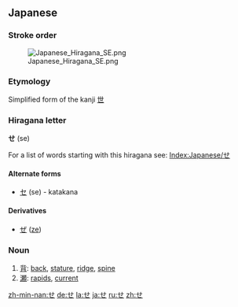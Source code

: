 {{see|ㄝ}}

== Japanese ==
===Stroke order===
[[Image:Japanese Hiragana SE.png]]


===Etymology===
Simplified form of the kanji [[世]]


===Hiragana letter===
'''せ''' (se)

For a list of words starting with this hiragana see: [[Index:Japanese/せ]]
==== Alternate forms====
*[[セ]] (se) - katakana
==== Derivatives ====
* [[ぜ]] ([[ze]])

===Noun===
{{ja-noun|h|rom=se}}

# [[背]]: [[back]], [[stature]], [[ridge]], [[spine]]
# [[瀬]]: [[rapids]], [[current]]

[[zh-min-nan:せ]]
[[de:せ]]
[[la:せ]]
[[ja:せ]]
[[ru:せ]]
[[zh:せ]]
